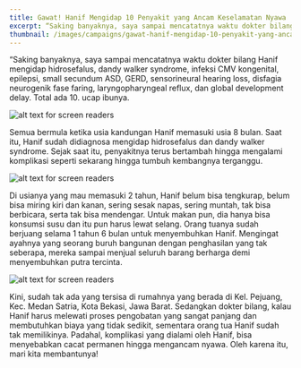 ```yaml
---
title: Gawat! Hanif Mengidap 10 Penyakit yang Ancam Keselamatan Nyawa
excerpt: “Saking banyaknya, saya sampai mencatatnya waktu dokter bilang Hanif mengidap hidrosefalus, dandy walker syndrome, infeksi CMV kongenital, epilepsi, small secundum ASD, GERD, sensorineural hearing loss, disfagia neurogenik fase faring, laryngopharyngeal reflux, dan global development delay. Total ada 10," ucap ibunya.
thumbnail: /images/campaigns/gawat-hanif-mengidap-10-penyakit-yang-ancam-keselataman-nyawa/thumbnail.jpg
---
```


“Saking banyaknya, saya sampai mencatatnya waktu dokter bilang Hanif mengidap hidrosefalus, dandy walker syndrome, infeksi CMV kongenital, epilepsi, small secundum ASD, GERD, sensorineural hearing loss, disfagia neurogenik fase faring, laryngopharyngeal reflux, dan global development delay. Total ada 10. ucap ibunya.

![alt text for screen readers](/images/campaigns/gawat-hanif-mengidap-10-penyakit-yang-ancam-keselataman-nyawa/1.png)

Semua bermula ketika usia kandungan Hanif memasuki usia 8 bulan. Saat itu, Hanif sudah didiagnosa mengidap hidrosefalus dan dandy walker syndrome. Sejak saat itu, penyakitnya terus bertambah hingga mengalami komplikasi seperti sekarang hingga tumbuh kembangnya terganggu.

![alt text for screen readers](/images/campaigns/gawat-hanif-mengidap-10-penyakit-yang-ancam-keselataman-nyawa/2.png)

Di usianya yang mau memasuki 2 tahun, Hanif belum bisa tengkurap, belum bisa miring kiri dan kanan, sering sesak napas, sering muntah, tak bisa berbicara, serta tak bisa mendengar. Untuk makan pun, dia hanya bisa konsumsi susu dan itu pun harus lewat selang. Orang tuanya sudah berjuang selama 1 tahun 6 bulan untuk menyembuhkan Hanif. Mengingat ayahnya yang seorang buruh bangunan dengan penghasilan yang tak seberapa, mereka sampai menjual seluruh barang berharga demi menyembuhkan putra tercinta.

![alt text for screen readers](/images/campaigns/gawat-hanif-mengidap-10-penyakit-yang-ancam-keselataman-nyawa/3.png)

Kini, sudah tak ada yang tersisa di rumahnya yang berada di Kel. Pejuang, Kec. Medan Satria, Kota Bekasi, Jawa Barat. Sedangkan dokter bilang, kalau Hanif harus melewati proses pengobatan yang sangat panjang dan membutuhkan biaya yang tidak sedikit, sementara orang tua Hanif sudah tak memilikinya. Padahal, komplikasi yang dialami oleh Hanif, bisa menyebabkan cacat permanen hingga mengancam nyawa. Oleh karena itu, mari kita membantunya!
